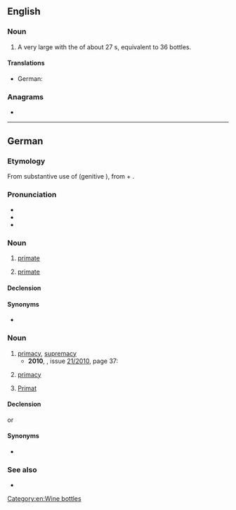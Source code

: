 {{also|primat|primát|primât}}
==English==

===Noun===
{{en-noun}}

# A very large {{l|en|champagne}} {{l|en|bottle}} with the {{l|en|capacity}} of about 27 {{l|en|liter}}s, equivalent to 36 {{l|en|standard}} bottles.

====Translations====
{{trans-top|champagne bottle}}
* German: {{t+|de|Primat}}
{{trans-mid}}
{{trans-bottom}}

===Anagrams===
* {{anagrams|en|a=aimprt|arm pit|armpit|impart}}

[[Category:en:Wine bottles]]

----

==German==

===Etymology===
From substantive use of {{bor|de|LL.|prīmās||chief; noble}} (genitive {{m|la|prīmātis}}), from {{der|de|la|prīmus|t=prime, first rank}} + {{m|la|-ās}}.

===Pronunciation===
* {{IPA|de|[pʀiˈmaːt]}}
* {{audio|de|De-Primat.ogg|Audio}}
* {{rhymes|de|aːt}}

===Noun===
{{de-noun|m|Primaten|Primaten}}

# {{lb|de|ecclesiastical}} [[primate]]
# {{lb|de|zoology}} [[primate]]

====Declension====
{{de-decl-noun-m|en|en}}

====Synonyms====
* {{sense|ecclesiastical position}} {{l|de|Primas}}

===Noun===
{{de-noun|n|g2=m|Primats|gen2=Primates|Primate}}

# [[primacy]], [[supremacy]]
#* '''2010''', ''{{w|Der Spiegel}}'', issue [http://www.spiegel.de/spiegel/print/index-2010-21.html 21/2010], page 37:
#*: {{quote|de|Doch das Gesetz der Demokratie gilt nur zwischen den Bürgern und ihrem Staat. In der Außenpolitik gilt traditionell das '''Primat''' der Regierung.|But the law of democracy is only in force between the citizens and their state. In foreign policy the primacy of the government is traditionally in force.}}
#: {{synonyms|de|Vorrang}}
# {{lb|de|ecclesiastical}} [[primacy]]
# {{lb|de|wine}} [[Primat]]

====Declension====
{{de-decl-noun-n|(e)s|e}}
or
{{de-decl-noun-m|(e)s|e}}

====Synonyms====
* {{sense|ecclesiastical station}} {{l|de|Primas}}

===See also===
* {{pedialite|lang=de}}

{{C|de|Primates|Religion}}